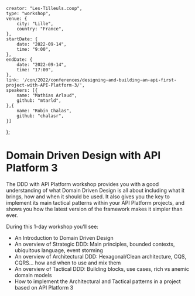     creator: "Les-Tilleuls.coop",
    type: "workshop",
    venue: {
        city: "Lille",
        country: "France",
    },
    startDate: {
        date: "2022-09-14",
        time: "9:00",
    },
    endDate: {
        date: "2022-09-14",
        time: "17:00",
    },
    link: '/con/2022/conferences/designing-and-building-an-api-first-project-with-API-Platform-3/',
    speakers: [{
        name: "Mathias Arlaud",
        github: "mtarld",
    },{
        name: "Robin Chalas",
        github: "chalasr",
    }]
};

# Domain Driven Design with API Platform 3

The DDD with API Platform workshop provides you with a good understanding of what Domain Driven Design is all about including what it brings, how and when it should be used. It also gives you the key to implement its main tactical patterns within your API Platform projects, and shows you how the latest version of the framework makes it simpler than ever.

During this 1-day workshop you’ll see:

- An Introduction to Domain Driven Design
- An overview of Strategic DDD: Main principles, bounded contexts, ubiquitous language, event storming
- An overview of Architectural DDD: Hexagonal/Clean architecture, CQS, CQRS… how and when to use and mix them
- An overview of Tactical DDD: Building blocks, use cases, rich vs anemic domain models
- How to implement the Architectural and Tactical patterns in a project based on API Platform 3

